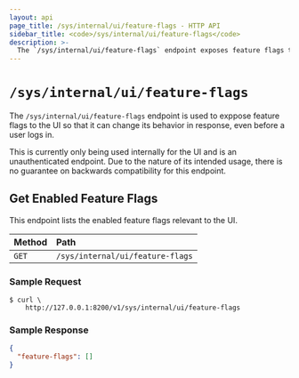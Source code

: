```yaml
---
layout: api
page_title: /sys/internal/ui/feature-flags - HTTP API
sidebar_title: <code>/sys/internal/ui/feature-flags</code>
description: >-
  The `/sys/internal/ui/feature-flags` endpoint exposes feature flags to the UI.
---
```


# `/sys/internal/ui/feature-flags`

The `/sys/internal/ui/feature-flags` endpoint is used to exppose feature flags
to the UI so that it can change its behavior in response, even before a user logs in.

This is currently only being used internally for the UI and is
an unauthenticated endpoint.  Due to the nature of its intended usage, there is no
guarantee on backwards compatibility for this endpoint.

## Get Enabled Feature Flags

This endpoint lists the enabled feature flags relevant to the UI.

| Method | Path                             |
| :----- | :------------------------------- |
| `GET`  | `/sys/internal/ui/feature-flags` |

### Sample Request

```shell-session
$ curl \
    http://127.0.0.1:8200/v1/sys/internal/ui/feature-flags
```

### Sample Response

```json
{
  "feature-flags": []
}
```

